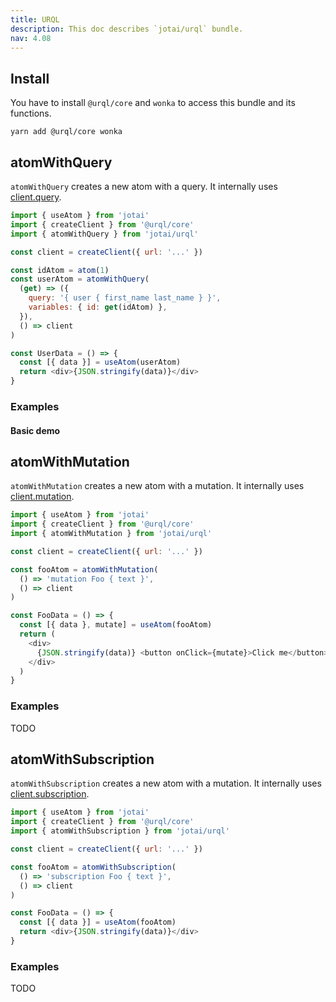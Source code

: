 ```yaml
---
title: URQL
description: This doc describes `jotai/urql` bundle.
nav: 4.08
---
```


## Install

You have to install `@urql/core` and `wonka` to access this bundle and its functions.

```
yarn add @urql/core wonka
```

## atomWithQuery

`atomWithQuery` creates a new atom with a query. It internally uses [client.query](https://formidable.com/open-source/urql/docs/api/core/#clientquery).

```js
import { useAtom } from 'jotai'
import { createClient } from '@urql/core'
import { atomWithQuery } from 'jotai/urql'

const client = createClient({ url: '...' })

const idAtom = atom(1)
const userAtom = atomWithQuery(
  (get) => ({
    query: '{ user { first_name last_name } }',
    variables: { id: get(idAtom) },
  }),
  () => client
)

const UserData = () => {
  const [{ data }] = useAtom(userAtom)
  return <div>{JSON.stringify(data)}</div>
}
```

### Examples

#### Basic demo

<CodeSandbox id="zujf6" />

## atomWithMutation

`atomWithMutation` creates a new atom with a mutation. It internally uses [client.mutation](https://formidable.com/open-source/urql/docs/api/core/#clientmutation).

```js
import { useAtom } from 'jotai'
import { createClient } from '@urql/core'
import { atomWithMutation } from 'jotai/urql'

const client = createClient({ url: '...' })

const fooAtom = atomWithMutation(
  () => 'mutation Foo { text }',
  () => client
)

const FooData = () => {
  const [{ data }, mutate] = useAtom(fooAtom)
  return (
    <div>
      {JSON.stringify(data)} <button onClick={mutate}>Click me</button>
    </div>
  )
}
```

### Examples

TODO

## atomWithSubscription

`atomWithSubscription` creates a new atom with a mutation. It internally uses [client.subscription](https://formidable.com/open-source/urql/docs/api/core/#clientsubscription).

```js
import { useAtom } from 'jotai'
import { createClient } from '@urql/core'
import { atomWithSubscription } from 'jotai/urql'

const client = createClient({ url: '...' })

const fooAtom = atomWithSubscription(
  () => 'subscription Foo { text }',
  () => client
)

const FooData = () => {
  const [{ data }] = useAtom(fooAtom)
  return <div>{JSON.stringify(data)}</div>
}
```

### Examples

TODO
